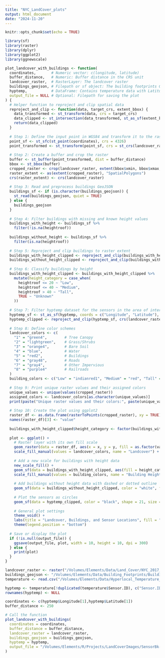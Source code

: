 ```yaml
---
title: "NYC_LandCover_plots"
output: html_document
date: "2024-11-20"
---
```


```r
knitr::opts_chunk$set(echo = TRUE)
```

```r
library(sf)
library(raster)
library(dplyr)
library(ggplot2)
library(ggnewscale)
```

```r
plot_landcover_with_buildings <- function(
  coordinates,       # Numeric vector: c(longitude, latitude)
  buffer_distance,   # Numeric: Buffer distance in the CRS unit
  landcover_raster,  # RasterLayer: The landcover raster
  buildings_geojson, # Filepath or sf object: The building footprints GeoJSON
  hyptemp,           # DataFrame: Contains temperature data with Latitude and Longitude columns
  output_file = NULL # Optional: Filepath for saving the plot
) {
  # Helper function to reproject and clip spatial data
  reproject_and_clip <- function(data, target_crs, extent_bbox) {
    data_transformed <- st_transform(data, crs = target_crs)
    data_clipped <- st_intersection(data_transformed, st_as_sf(extent_bbox))
    return(data_clipped)
  }
  
  # Step 1: Define the input point in WGS84 and transform it to the raster's CRS
  point_sf <- st_sfc(st_point(coordinates), crs = 4326)
  point_transformed <- st_transform(point_sf, crs = st_crs(landcover_raster))
  
  # Step 2: Create a buffer and crop the raster
  buffer <- st_buffer(point_transformed, dist = buffer_distance)
  bbox <- st_bbox(buffer)
  cropped_raster <- crop(landcover_raster, extent(bbox$xmin, bbox$xmax, bbox$ymin, bbox$ymax))
  raster_extent <- as(extent(cropped_raster), "SpatialPolygons")
  crs(raster_extent) <- crs(landcover_raster)
  
  # Step 3: Read and preprocess buildings GeoJSON
  buildings_sf <- if (is.character(buildings_geojson)) {
    st_read(buildings_geojson, quiet = TRUE)
  } else {
    buildings_geojson
  }
  
  # Step 4: Filter buildings with missing and known height values
  buildings_with_height <- buildings_sf %>%
    filter(!is.na(heightroof))
  
  buildings_without_height <- buildings_sf %>%
    filter(is.na(heightroof))
  
  # Step 5: Reproject and clip buildings to raster extent
  buildings_with_height_clipped <- reproject_and_clip(buildings_with_height, crs(landcover_raster), raster_extent)
  buildings_without_height_clipped <- reproject_and_clip(buildings_without_height, crs(landcover_raster), raster_extent)
  
  # Step 6: Classify buildings by height
  buildings_with_height_clipped <- buildings_with_height_clipped %>%
    mutate(height_category = case_when(
      heightroof <= 20 ~ "Low",
      heightroof <= 40 ~ "Medium",
      heightroof > 40 ~ "Tall",
      TRUE ~ "Unknown"
    ))
  
  # Step 7: Filter hyptemp dataset for the sensors in the area of interest
  hyptemp_sf <- st_as_sf(hyptemp, coords = c("Longitude", "Latitude"), crs = 4326)
  hyptemp_clipped <- reproject_and_clip(hyptemp_sf, crs(landcover_raster), raster_extent)
  
  # Step 8: Define color schemes
  landcover_colors <- c(
    "1" = "green4",        # Tree Canopy
    "2" = "lightgreen",    # Grass/Shrubs
    "3" = "orange4",       # Bare Soil
    "4" = "blue",          # Water
    "5" = "red2",          # Buildings
    "6" = "gray48",        # Roads
    "7" = "gray4",         # Other Impervious
    "8" = "purple4"        # Railroads
  )
  building_colors <- c("Low" = "indianred1", "Medium" = "red", "Tall" = "red4")
  
  # Step 9: Print unique raster values and their assigned colors
  unique_values <- unique(values(cropped_raster))
  assigned_colors <- landcover_colors[as.character(unique_values)]
  print(paste("Unique raster values and their colors:", paste(unique_values, assigned_colors, sep = " -> ", collapse = "; ")))
  
  # Step 10: Create the plot using ggplot2
  raster_df <- as.data.frame(rasterToPoints(cropped_raster), xy = TRUE)
  names(raster_df)[3] <- "value"
  
  buildings_with_height_clipped$height_category <- factor(buildings_with_height_clipped$height_category, levels = c("Low", "Medium", "Tall"))
  
  plot <- ggplot() +
    # Raster layer with its own fill scale
    geom_raster(data = raster_df, aes(x = x, y = y, fill = as.factor(value))) +
    scale_fill_manual(values = landcover_colors, name = "Landcover") +
    
    # Add a new scale for buildings with height data
    new_scale_fill() +
    geom_sf(data = buildings_with_height_clipped, aes(fill = height_category), color = "black", size = 0.2) +
    scale_fill_manual(values = building_colors, name = "Building Height") +
    
    # Add buildings without height data with dashed or dotted outline
    geom_sf(data = buildings_without_height_clipped, color = "white", fill = NA, linetype = "dashed", size = 1) +
    
    # Plot the sensors as circles
    geom_sf(data = hyptemp_clipped, color = "black", shape = 21, size = 3, fill = "yellow") + 
    
    # General plot settings
    theme_void() +
    labs(title = "Landcover, Buildings, and Sensor Locations", fill = "Category") +
    theme(legend.position = "bottom")
  
  # Save or display the plot
  if (!is.null(output_file)) {
    ggsave(output_file, plot, width = 10, height = 10, dpi = 300)
  } else {
    print(plot)
  }
}

```

```r
landcover_raster <- raster("/Volumes/Elements/Data/Land_Cover/NYC_2017_LiDAR_LandCover.img")
buildings_geojson <- "/Volumes/Elements/Data/Building_Footprints/Building Footprints_20241119.geojson"
temperature <- read.csv("/Volumes/Elements/Data/Hyperlocal_Temperature_NYC/Hyperlocal_Temperature_Monitoring_20240919.csv")

hyptemp <- temperature[!duplicated(temperature$Sensor.ID), c("Sensor.ID", "Latitude", "Longitude")]
rownames(hyptemp) <- NULL

coordinates <- c(hyptemp$Longitude[1],hyptemp$Latitude[1])
buffer_distance <- 250

# Call the function
plot_landcover_with_buildings(
  coordinates = coordinates,
  buffer_distance = buffer_distance,
  landcover_raster = landcover_raster,
  buildings_geojson = buildings_geojson,
  hyptemp = hyptemp,
  output_file = "/Volumes/Elements/R/Projects/LandCoverImages/SensorBk-BR_01Buffer250.png"
)
```








